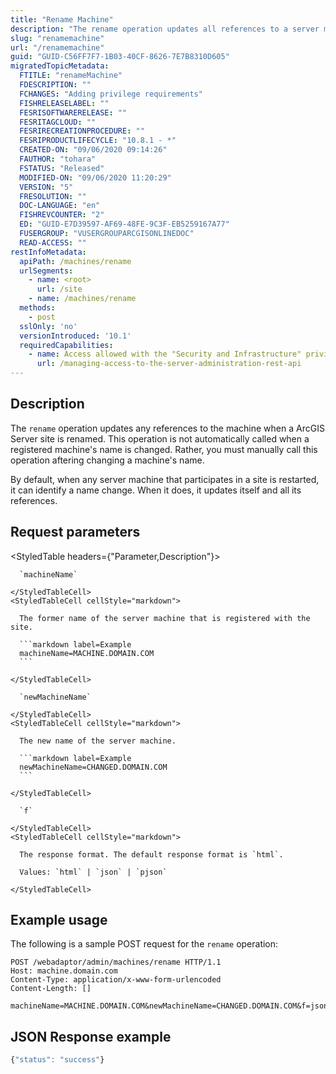 ```yaml
---
title: "Rename Machine"
description: "The rename operation updates all references to a server machine that has been renamed."
slug: "renamemachine"
url: "/renamemachine"
guid: "GUID-C56FF7F7-1B03-40CF-8626-7E7B8310D605"
migratedTopicMetadata:
  FTITLE: "renameMachine"
  FDESCRIPTION: ""
  FCHANGES: "Adding privilege requirements"
  FISHRELEASELABEL: ""
  FESRISOFTWARERELEASE: ""
  FESRITAGCLOUD: ""
  FESRIRECREATIONPROCEDURE: ""
  FESRIPRODUCTLIFECYCLE: "10.8.1 - *"
  CREATED-ON: "09/06/2020 09:14:26"
  FAUTHOR: "tohara"
  FSTATUS: "Released"
  MODIFIED-ON: "09/06/2020 11:20:29"
  VERSION: "5"
  FRESOLUTION: ""
  DOC-LANGUAGE: "en"
  FISHREVCOUNTER: "2"
  ED: "GUID-E7D39597-AF69-48FE-9C3F-EB5259167A77"
  FUSERGROUP: "VUSERGROUPARCGISONLINEDOC"
  READ-ACCESS: ""
restInfoMetadata:
  apiPath: /machines/rename
  urlSegments:
    - name: <root>
      url: /site
    - name: /machines/rename
  methods:
    - post
  sslOnly: 'no'
  versionIntroduced: '10.1'
  requiredCapabilities:
    - name: Access allowed with the "Security and Infrastructure" privilege
      url: /managing-access-to-the-server-administration-rest-api
---
```


## Description

The `rename` operation updates any references to the machine when a ArcGIS Server site is renamed. This operation is not automatically called when a registered machine's name is changed. Rather, you must manually call this operation aftering changing a machine's name.

By default, when any server machine that participates in a site is restarted, it can identify a name change. When it does, it updates itself and all its references.


## Request parameters

<StyledTable headers={"Parameter,Description"}>
  <StyledTableRow>
    <StyledTableCell cellStyle="markdown">

      `machineName` 

    </StyledTableCell>
    <StyledTableCell cellStyle="markdown">

      The former name of the server machine that is registered with the site.

      ```markdown label=Example
      machineName=MACHINE.DOMAIN.COM
      ```

    </StyledTableCell>
  </StyledTableRow>
  <StyledTableRow>
    <StyledTableCell cellStyle="markdown">

      `newMachineName` 

    </StyledTableCell>
    <StyledTableCell cellStyle="markdown">

      The new name of the server machine.

      ```markdown label=Example
      newMachineName=CHANGED.DOMAIN.COM
      ```

    </StyledTableCell>
  </StyledTableRow>
  <StyledTableRow>
    <StyledTableCell cellStyle="markdown">

      `f` 

    </StyledTableCell>
    <StyledTableCell cellStyle="markdown">

      The response format. The default response format is `html`.

      Values: `html` | `json` | `pjson`

    </StyledTableCell>
  </StyledTableRow>
</StyledTable>


## Example usage

The following is a sample POST request for the `rename` operation:

```other
POST /webadaptor/admin/machines/rename HTTP/1.1
Host: machine.domain.com
Content-Type: application/x-www-form-urlencoded
Content-Length: []

machineName=MACHINE.DOMAIN.COM&newMachineName=CHANGED.DOMAIN.COM&f=json
```

## JSON Response example

```javascript
{"status": "success"}
```